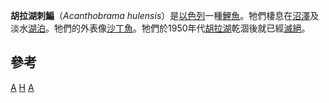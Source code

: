 {{Speciesbox 
| genus = Acanthobrama
| species = hulensis
| status = EX
| status_ref = <ref name=IUCN>{{IUCN2006|assessors=Crivelli, A.J.|year=2005|id=73|title=Acanthobrama hulensis|downloaded=2007-07-19}}</ref>
| status_system = iucn3.1
| authority =（Goren, Fishelson & Trewavas, 1973）
| synonyms = 
* ''Mirogrex hulensis''
}}

'''胡拉湖刺鯿'''（''Acanthobrama hulensis''）是[[以色列|以色列]]一種[[鯉魚|鯉魚]]。牠們棲息在[[沼澤|沼澤]]及淡水[[湖泊|湖泊]]。牠們的外表像[[沙丁魚|沙丁魚]]。牠們於1950年代[[胡拉湖|胡拉湖]]乾涸後就已經[[滅絕|滅絕]]。

==參考==
{{reflist}}
{{Taxonbar|from=Q2422373}}

[[Category:IUCN紅色名錄絕滅物種|A]]
[[Category:刺鯿屬|H]]
[[Category:1973年描述的鱼类|A]]